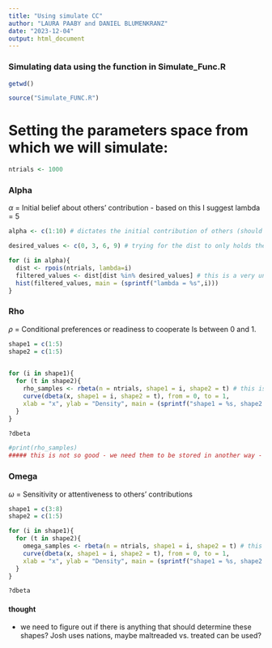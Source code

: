 ```yaml
---
title: "Using simulate CC"
author: "LAURA PAABY and DANIEL BLUMENKRANZ"
date: "2023-12-04"
output: html_document
---
```


### Simulating data using the function in Simulate_Func.R

```r
getwd()
```


```r
source("Simulate_FUNC.R")
```


# Setting the parameters space from which we will simulate:
```r
ntrials <- 1000
```

### Alpha 
$\alpha$ = Initial belief about others’ contribution
- based on this I suggest lambda = 5
```r
alpha <- c(1:10) # dictates the initial contribution of others (should be 0,3,6,9) => can either be manipulated somehow ?? or 0,1,2,3 and the rescaled. 

desired_values <- c(0, 3, 6, 9) # trying for the dist to only holds these
```


```r
for (i in alpha){
  dist <- rpois(ntrials, lambda=i) 
  filtered_values <- dist[dist %in% desired_values] # this is a very un-elegant way - cause samples for all but we pick the once we want 
  hist(filtered_values, main = (sprintf("lambda = %s",i)))
}

```



### Rho 
$\rho$ = Conditional preferences or readiness to cooperate
Is between 0 and 1.

```r
shape1 = c(1:5)
shape2 = c(1:5)
  

for (i in shape1){
  for (t in shape2){
    rho_samples <- rbeta(n = ntrials, shape1 = i, shape2 = t) # this isn't plotted but it gives the values 
    curve(dbeta(x, shape1 = i, shape2 = t), from = 0, to = 1, 
    xlab = "x", ylab = "Density", main = (sprintf("shape1 = %s, shape2 = %s",i,t)))
  }
}

?dbeta
```

```r
#print(rho_samples)
##### this is not so good - we need them to be stored in another way - they are just added one top of each other in the loop, but we need to do it in a way in which we can identify their shape parameters 
```

### Omega
$\omega$ = Sensitivity or attentiveness to others’ contributions


```r
shape1 = c(3:8)
shape2 = c(1:5)

for (i in shape1){
  for (t in shape2){
    omega_samples <- rbeta(n = ntrials, shape1 = i, shape2 = t) # this isn't plotted but it gives the values 
    curve(dbeta(x, shape1 = i, shape2 = t), from = 0, to = 1, 
    xlab = "x", ylab = "Density", main = (sprintf("shape1 = %s, shape2 = %s",i,t)))
  }
}

?dbeta
```


#### thought 
- we need to figure out if there is anything that should determine these shapes? Josh uses nations, maybe maltreaded vs. treated can be used?